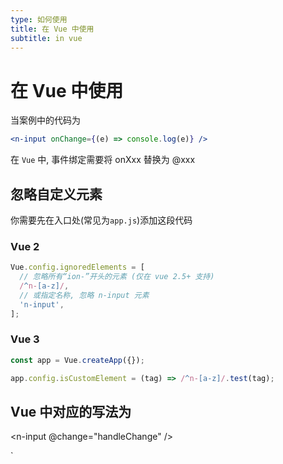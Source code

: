 ```yaml
---
type: 如何使用
title: 在 Vue 中使用
subtitle: in vue
---
```


# 在 Vue 中使用

当案例中的代码为

```jsx
<n-input onChange={(e) => console.log(e)} />
```

在 `Vue` 中, 事件绑定需要将 onXxx 替换为 @xxx

## 忽略自定义元素

你需要先在入口处(常见为`app.js`)添加这段代码

### Vue 2

```js
Vue.config.ignoredElements = [
  // 忽略所有“ion-”开头的元素 (仅在 vue 2.5+ 支持)
  /^n-[a-z]/,
  // 或指定名称, 忽略 n-input 元素
  'n-input',
];
```

### Vue 3

```js
const app = Vue.createApp({});

app.config.isCustomElement = (tag) => /^n-[a-z]/.test(tag);
```

## Vue 中对应的写法为

  <n-input @change="handleChange" />
</template>
<script>
    data() {
      return {};
    },
    methods: {
      handleChange(e) {
        console.log(e.detail);
      },
    },
  };
</script>`

<n-code toolbar code={vue} language="html js vue" />
